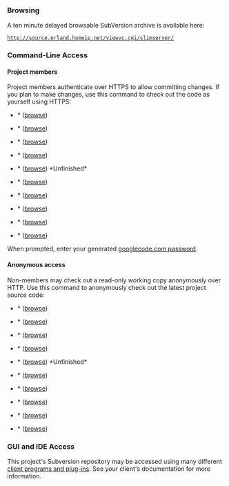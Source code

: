 ===Browsing===
A ten minute delayed browsable SubVersion archive is available here:
 http://source.erland.homeip.net/viewvc.cgi/slimserver/
===Command-Line Access===
====Project members====
Project members authenticate over HTTPS to allow committing changes.
If you plan to make changes, use this command to check out the code as yourself using HTTPS:

*{{{Custom Browse}}}* ([http://code.google.com/p/erlandplugins/source/browse/CustomBrowse/trunk/src browse])
 {{{svn checkout https://erlandplugins.googlecode.com/svn/CustomBrowse/trunk CustomBrowse --username yourgooglecodeid}}}

*{{{Custom Scan}}}* ([http://code.google.com/p/erlandplugins/source/browse/CustomScan/trunk/src browse])
 {{{svn checkout https://erlandplugins.googlecode.com/svn/CustomScan/trunk CustomScan --username yourgooglecodeid}}}

*{{{Custom Skip}}}* ([http://code.google.com/p/erlandplugins/source/browse/CustomSkip/trunk/src browse])
 {{{svn checkout https://erlandplugins.googlecode.com/svn/CustomSkip/trunk CustomSkip --username yourgooglecodeid}}}

*{{{Dynamic Playlist}}}* ([http://code.google.com/p/erlandplugins/source/browse/DynamicPlayList/trunk/src browse])
 {{{svn checkout https://erlandplugins.googlecode.com/svn/DynamicPlayList/trunk DynamicPlayList --username yourgooglecodeid}}}

*{{{iPod}}}* ([http://code.google.com/p/erlandplugins/source/browse/iPod/trunk/src browse]) *Unfinished*
 {{{svn checkout https://erlandplugins.googlecode.com/svn/iPod/trunk iPod --username yourgooglecodeid}}}

*{{{Multi Library}}}* ([http://code.google.com/p/erlandplugins/source/browse/MultiLibrary/trunk/src browse])
 {{{svn checkout https://erlandplugins.googlecode.com/svn/MultiLibrary/trunk MultiLibrary --username yourgooglecodeid}}}

*{{{Random Playlist}}}* ([http://code.google.com/p/erlandplugins/source/browse/RandomPlayList/trunk/src browse])
 {{{svn checkout https://erlandplugins.googlecode.com/svn/RandomPlayList/trunk RandomPlayList --username yourgooglecodeid}}}

*{{{Remove Played Songs}}}* ([http://code.google.com/p/erlandplugins/source/browse/RemovePlayedSongs/trunk/src browse])
 {{{svn checkout https://erlandplugins.googlecode.com/svn/RemovePlayedSongs/trunk RemovePlayedSongs --username yourgooglecodeid}}}

*{{{SQL Playlist}}}* ([http://code.google.com/p/erlandplugins/source/browse/SQLPlayList/trunk/src browse])
 {{{svn checkout https://erlandplugins.googlecode.com/svn/SQLPlayList/trunk SQLPlayList --username yourgooglecodeid}}}

*{{{TrackStat}}}* ([http://code.google.com/p/erlandplugins/source/browse/TrackStat/trunk/src browse])
 {{{svn checkout https://erlandplugins.googlecode.com/svn/TrackStat/trunk TrackStat --username yourgooglecodeid}}}

When prompted, enter your generated [http://code.google.com/hosting/settings googlecode.com password].

====Anonymous access====
Non-members may check out a read-only working copy anonymously over HTTP.
Use this command to anonymously check out the latest project source code:

*{{{Custom Browse}}}* ([http://code.google.com/p/erlandplugins/source/browse/CustomBrowse/trunk/src browse])
 {{{svn checkout http://erlandplugins.googlecode.com/svn/CustomBrowse/trunk CustomBrowse}}}

*{{{Custom Scan}}}* ([http://code.google.com/p/erlandplugins/source/browse/CustomScan/trunk/src browse])
 {{{svn checkout http://erlandplugins.googlecode.com/svn/CustomScan/trunk CustomScan}}}

*{{{Custom Skip}}}* ([http://code.google.com/p/erlandplugins/source/browse/CustomSkip/trunk/src browse])
 {{{svn checkout http://erlandplugins.googlecode.com/svn/CustomSkip/trunk CustomSkip}}}

*{{{Dynamic Playlist}}}* ([http://code.google.com/p/erlandplugins/source/browse/DynamicPlayList/trunk/src browse])
 {{{svn checkout http://erlandplugins.googlecode.com/svn/DynamicPlayList/trunk DynamicPlayList}}}

*{{{iPod}}}* ([http://code.google.com/p/erlandplugins/source/browse/iPod/trunk/src browse]) *Unfinished*
 {{{svn checkout http://erlandplugins.googlecode.com/svn/iPod/trunk iPod}}}

*{{{Multi Library}}}* ([http://code.google.com/p/erlandplugins/source/browse/MultiLibrary/trunk/src browse])
 {{{svn checkout http://erlandplugins.googlecode.com/svn/MultiLibrary/trunk MultiLibrary}}}

*{{{Random Playlist}}}* ([http://code.google.com/p/erlandplugins/source/browse/RandomPlayList/trunk/src browse])
 {{{svn checkout http://erlandplugins.googlecode.com/svn/RandomPlayList/trunk RandomPlayList}}}

*{{{Remove Played Songs}}}* ([http://code.google.com/p/erlandplugins/source/browse/RemovePlayedSongs/trunk/src browse])
 {{{svn checkout http://erlandplugins.googlecode.com/svn/RemovePlayedSongs/trunk RemovePlayedSongs}}}

*{{{SQL Playlist}}}* ([http://code.google.com/p/erlandplugins/source/browse/SQLPlayList/trunk/src browse])
 {{{svn checkout http://erlandplugins.googlecode.com/svn/SQLPlayList/trunk SQLPlayList}}}

*{{{TrackStat}}}* ([http://code.google.com/p/erlandplugins/source/browse/TrackStat/trunk/src browse])
 {{{svn checkout http://erlandplugins.googlecode.com/svn/TrackStat/trunk TrackStat}}}

===GUI and IDE Access===

This project's Subversion repository may be accessed using many different [http://subversion.tigris.org/links.html#clients client programs and plug-ins]. See your client's documentation for more information.